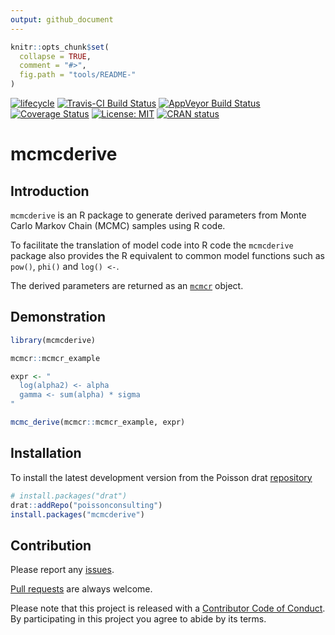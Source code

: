 ```yaml
---
output: github_document
---
```


<!-- README.md is generated from README.Rmd. Please edit that file -->

```r
knitr::opts_chunk$set(
  collapse = TRUE,
  comment = "#>",
  fig.path = "tools/README-"
)
```

<!-- badges: start -->
[![lifecycle](https://img.shields.io/badge/lifecycle-maturing-blue.svg)](https://www.tidyverse.org/lifecycle/#maturing)
[![Travis-CI Build Status](https://travis-ci.org/poissonconsulting/mcmcderive.svg?branch=master)](https://travis-ci.org/poissonconsulting/mcmcderive)
[![AppVeyor Build Status](https://ci.appveyor.com/api/projects/status/github/poissonconsulting/mcmcderive?branch=master&svg=true)](https://ci.appveyor.com/project/poissonconsulting/mcmcderive)
[![Coverage Status](https://img.shields.io/codecov/c/github/poissonconsulting/mcmcderive/master.svg)](https://codecov.io/github/poissonconsulting/mcmcderive?branch=master)
[![License: MIT](https://img.shields.io/badge/License-MIT-green.svg)](https://opensource.org/licenses/MIT)
[![CRAN status](https://www.r-pkg.org/badges/version/mcmcderive)](https://cran.r-project.org/package=mcmcderive)
<!-- badges: end -->

# mcmcderive

## Introduction

`mcmcderive` is an R package to generate derived parameters from Monte Carlo Markov Chain (MCMC) samples using R code.

To facilitate the translation of model code into R code the `mcmcderive` package also provides the R equivalent to common model functions such as `pow()`, `phi()` and `log() <- `.

The derived parameters are returned as an [`mcmcr`](https://github.com/poissonconsulting/mcmcr) object.

## Demonstration

```r
library(mcmcderive)

mcmcr::mcmcr_example

expr <- "
  log(alpha2) <- alpha
  gamma <- sum(alpha) * sigma
"

mcmc_derive(mcmcr::mcmcr_example, expr)
```

## Installation

To install the latest development version from the Poisson drat [repository](https://github.com/poissonconsulting/drat)
``` r
# install.packages("drat")
drat::addRepo("poissonconsulting")
install.packages("mcmcderive")
```

## Contribution

Please report any [issues](https://github.com/poissonconsulting/mcmcderive/issues).

[Pull requests](https://github.com/poissonconsulting/mcmcderive/pulls) are always welcome.

Please note that this project is released with a [Contributor Code of Conduct](CONDUCT.md).
By participating in this project you agree to abide by its terms.
